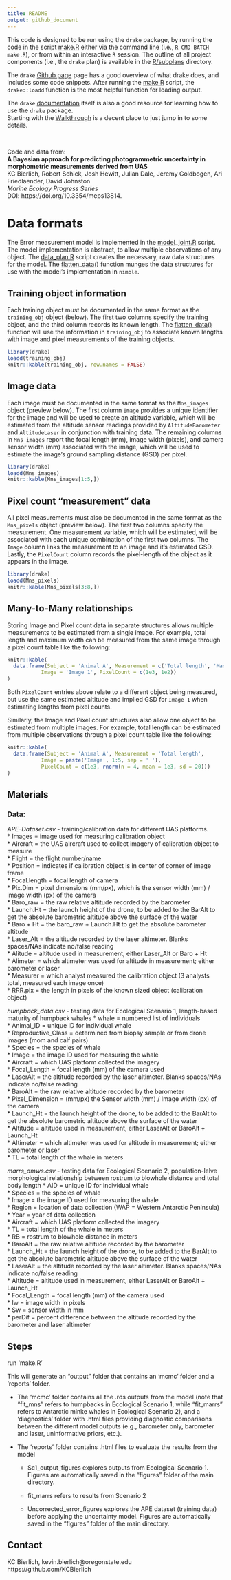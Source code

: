 ```yaml
---
title: README
output: github_document
---
```


This code is designed to be run using the ```drake``` package, by running the 
code in the script [make.R](make.R) either via the command line 
(i.e., ```R CMD BATCH make.R```), or from within an interactive ```R``` session.
The outline of all project components (i.e., the ```drake``` plan) is 
available in the [R/subplans](R/subplans) directory.

The ```drake``` [Github page](https://github.com/ropensci/drake) page has a 
good overview of what drake does, and includes some code snippets.  After 
running the [make.R](make.R) script, the ```drake::loadd``` function is the 
most helpful function for loading output.

The ```drake``` [documentation](https://books.ropensci.org/drake/index.html) 
itself is also a good resource for learning how to use the ```drake``` package.  
Starting with the 
[Walkthrough](https://books.ropensci.org/drake/walkthrough.html#set-the-stage.)
is a decent place to just jump in to some details.


&nbsp;
&nbsp;

Code and data from:    
**A Bayesian approach for predicting photogrammetric uncertainty in morphometric measurements derived from UAS**  
KC Bierlich, Robert Schick, Josh Hewitt, Julian Dale, Jeremy Goldbogen, Ari Friedlaender, David Johnston  
*Marine Ecology Progress Series*  
DOI: https://doi.org/10.3354/meps13814. 

# Data formats

The Error measurement model is implemented in the 
[model_joint.R](R/nimble/model_joint.R) script.  The model implementation is 
abstract, to allow multiple observations of any object.  The 
[data_plan.R](R/subplans/data_plan.R) script creates the necessary, raw data 
structures for the model.  The [flatten_data()](R/nimble/flatten_data.R)
function munges the data structures for use with the model's implementation
in ```nimble```.


## Training object information

Each training object must be documented in the same format as the 
```training_obj``` object (below).  The first two columns specify the 
training object, and the third column records its known length.  The 
[flatten_data()](R/nimble/flatten_data.R)
function will use the information in ```training_obj``` to 
associate known lengths with image and pixel measurements of the training 
objects.


```r
library(drake)
loadd(training_obj)
knitr::kable(training_obj, row.names = FALSE)
```


## Image data

Each image must be documented in the same format as the ```Mns_images``` object
(preview below).  The first column ```Image``` provides a unique identifier for 
the image and will be used to create an altitude variable, which will be 
estimated from the altitude sensor readings provided by ```AltitudeBarometer``` 
and ```AltitudeLaser``` in conjunction with training data.  The remaining 
columns in ```Mns_images``` report the focal length (mm), image width (pixels), 
and camera sensor width (mm) associated with the image, which will be used to 
estimate the image's ground sampling distance (GSD) per pixel.

```r
library(drake)
loadd(Mns_images)
knitr::kable(Mns_images[1:5,])
```

## Pixel count "measurement" data

All pixel measurements must also be documented in the same format as the 
```Mns_pixels``` object (preview below).  The first two columns specify the 
measurement.  One measurement variable, which will be estimated, will be 
associated with each unique combination of the first two columns. The 
```Image``` column links the measurement to an image and it's estimated GSD.
Lastly, the ```PixelCount``` column records the pixel-length of the object as 
it appears in the image.  

```r
library(drake)
loadd(Mns_pixels)
knitr::kable(Mns_pixels[3:8,])
```

## Many-to-Many relationships

Storing Image and Pixel count data in separate structures allows multiple 
measurements to be estimated from a single image.  For example, total length and 
maximum width can be measured from the same image through a pixel count table 
like the following:

```r
knitr::kable(
  data.frame(Subject = 'Animal A', Measurement = c('Total length', 'Max. width'), 
           Image = 'Image 1', PixelCount = c(1e3, 1e2))
)

```

Both ```PixelCount``` entries above relate to a different object being measured, 
but use the same estimated altitude and implied GSD for ```Image 1``` when
estimating lengths from pixel counts.


Similarly, the Image and Pixel count structures also allow one object to be 
estimated from multiple images.  For example, total length can be estimated 
from multiple observations through a pixel count table like the following:

```r
knitr::kable(
  data.frame(Subject = 'Animal A', Measurement = 'Total length', 
           Image = paste('Image', 1:5, sep = ' '), 
           PixelCount = c(1e3, rnorm(n = 4, mean = 1e3, sd = 20)))
)
```



## Materials

### Data:

_APE-Dataset.csv_ - training/calibration data for different UAS platforms.  
 * Images = image used for measuring calibration object  
 * Aircraft = the UAS aircraft used to collect imagery of calibration object to measure  
 * Flight = the flight number/name  
 * Position = indicates if calibration object is in center of corner of image frame  
 * Focal.length = focal length of camera  
 * Pix.Dim = pixel dimensions (mm/px), which is the sensor width (mm) / image width (px) of the camera  
 * Baro_raw = the raw relative altitude recorded by the barometer  
 * Launch.Ht = the launch height of the drone, to be added to the BarAlt to get the absolute barometric altitude above the surface of the water  
 * Baro + Ht = the baro_raw + Launch.Ht to get the absolute barometer altitude  
 * Laser_Alt = the altitude recorded by the laser altimeter. Blanks spaces/NAs indicate no/false reading  
 * Alitude = altitude used in measurement, either Laser_Alt or Baro + Ht  
 * Alimeter = which altimeter was used for altitude in measurement; either barometer or laser  
 * Measurer = which analyst measured the calibration object (3 analysts total, measured each image once)  
 * RRR.pix = the length in pixels of the known sized object (calibration object)    
  

_humpback_data.csv_ - testing data for Ecological Scenario 1, length-based maturity of humpback whales
 * whale = numbered list of individuals  
 * Animal_ID = unique ID for individual whale  
 * Reproductive_Class = determined from biopsy sample or from drone images (mom and calf pairs)  
 * Species = the species of whale  
 * Image = the image ID used for measuring the whale  
 * Aircraft = which UAS platform collected the imagery  
 * Focal_Length = focal length (mm) of the camera used  
 * LaserAlt = the altitude recorded by the laser altimeter. Blanks spaces/NAs indicate no/false reading  
 * BaroAlt = the raw relative altitude recorded by the barometer  
 * Pixel_Dimension = (mm/px) the Sensor width (mm) / Image width (px) of the camera  
 * Launch_Ht = the launch height of the drone, to be added to the BarAlt to get the absolute barometric altitude above the surface of the water  
 * Altitude = altitude used in measurement, either LaserAlt or BaroAlt + Launch_Ht  
 * Altimeter = which altimeter was used for altitude in measurement; either barometer or laser  
 * TL = total length of the whale in meters  


_marrs_amws.csv_ - testing data for Ecological Scenario 2, population-lelve morphological relationship between rostrum to blowhole distance and total body length
 * AID = unique ID for individual whale  
 * Species = the species of whale  
 * Image = the image ID used for measuring the whale  
 * Region = location of data collection (WAP = Western Antarctic Peninsula)  
 * Year = year of data collection  
 * Aircraft = which UAS platform collected the imagery  
 * TL = total length of the whale in meters  
 * RB = rostrum to blowhole distance in meters  
 * BaroAlt = the raw relative altitude recorded by the barometer  
 * Launch_Ht = the launch height of the drone, to be added to the BarAlt to get the absolute barometric altitude above the surface of the water  
 * LaserAlt = the altitude recorded by the laser altimeter. Blanks spaces/NAs indicate no/false reading  
 * Altitude = altitude used in measurement, either LaserAlt or BaroAlt + Launch_Ht  
 * Focal_Length = focal length (mm) of the camera used  
 * Iw = image width in pixels  
 * Sw = sensor width in mm  
 * perDif = percent difference between the altitude recorded by the barometer and laser altimeter  


## Steps

run 'make.R'

This will generate an "output" folder that contains an 'mcmc' folder and a 'reports' folder.   
 
  * The 'mcmc' folder contains all the .rds outputs from the model (note that "fit_mns" refers to humpbacks in Ecological Scenario 1, while "fit_marrs" refers to Antarctic minke whales in Ecological Scenario 2), and a 'diagnostics' folder with .html files providing diagnostic comparisons between the different model outputs (e.g., barometer only, barometer and laser, uninformative priors, etc.).   
  
  * The 'reports' folder contains .html files to evaluate the results from the model  
      + Sc1_output_figures explores outputs from Ecological Scenario 1. Figures are automatically saved in the "figures" folder of the main directory.  
      
      + fit_marrs refers to results from Scenario 2  
      
      + Uncorrected_error_figures explores the APE dataset (training data) before applying the uncertainty model. Figures are automatically saved in the "figures" folder of the main directory.  
  




## Contact
KC Bierlich, kevin.bierlich@oregonstate.edu  
https://github.com/KCBierlich  

